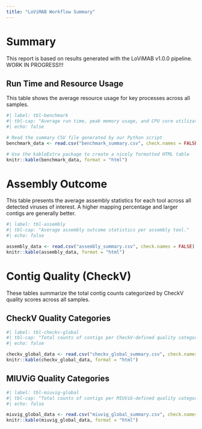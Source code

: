 ```yaml
---
title: "LoViMAB Workflow Summary"
---
```


# Summary

This report is based on results generated with the LoViMAB v1.0.0 pipeline. WORK IN PROGRESS!!!

## Run Time and Resource Usage

This table shows the average resource usage for key processes across all samples.

```r
#| label: tbl-benchmark
#| tbl-cap: "Average run time, peak memory usage, and CPU core utilization for each major workflow step."
#| echo: false

# Read the summary CSV file generated by our Python script
benchmark_data <- read.csv("benchmark_summary.csv", check.names = FALSE)

# Use the kableExtra package to create a nicely formatted HTML table
knitr::kable(benchmark_data, format = "html")
```

# Assembly Outcome

This table presents the average assembly statistics for each tool across all detected viruses of interest. A higher mapping percentage and larger contigs are generally better.

```r
#| label: tbl-assembly
#| tbl-cap: "Average assembly outcome statistics per assembly tool."
#| echo: false

assembly_data <- read.csv("assembly_summary.csv", check.names = FALSE)
knitr::kable(assembly_data, format = "html")
```
# Contig Quality (CheckV)

These tables summarize the total contig counts categorized by CheckV quality scores across all samples. 

## CheckV Quality Categories

```r
#| label: tbl-checkv-global
#| tbl-cap: "Total counts of contigs per CheckV-defined quality category across all samples."
#| echo: false

checkv_global_data <- read.csv("checkv_global_summary.csv", check.names = FALSE)
knitr::kable(checkv_global_data, format = "html")
```

## MIUViG Quality Categories

```r
#| label: tbl-miuvig-global
#| tbl-cap: "Total counts of contigs per MIUViG-defined quality category across all samples."
#| echo: false

miuvig_global_data <- read.csv("miuvig_global_summary.csv", check.names = FALSE)
knitr::kable(miuvig_global_data, format = "html")
```
